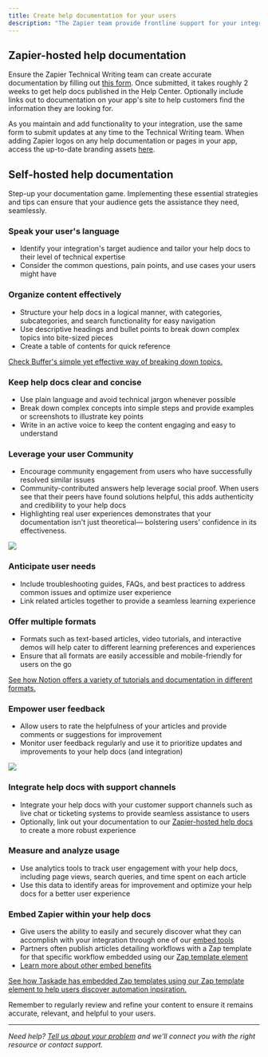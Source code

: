 ```yaml
---
title: Create help documentation for your users
description: "The Zapier team provide frontline support for your integration, and in order to provide the best experience for your users, help documentation about using your integration in Zaps is hosted in the [Zapier Help Center](https://help.zapier.com/hc/en-us)."
---
```

## Zapier-hosted help documentation

Ensure the Zapier Technical Writing team can create accurate documentation by filling out [this form](https://eu.jotform.com/form/202233475923352). Once submitted, it takes roughly 2 weeks to get help docs published in the Help Center. Optionally include links out to documentation on your app's site to help customers find the information they are looking for.

As you maintain and add functionality to your integration, use the same form to submit updates at any time to the Technical Writing team. When adding Zapier logos on any help documentation or pages in your app, access the up-to-date branding assets [here](https://brand.zapier.com/).

## Self-hosted help documentation

Step-up your documentation game. Implementing these essential strategies and tips can ensure that your audience gets the assistance they need, seamlessly.

### Speak your user's language

*   Identify your integration's target audience and tailor your help docs to their level of technical expertise
*   Consider the common questions, pain points, and use cases your users might have

### Organize content effectively

*   Structure your help docs in a logical manner, with categories, subcategories, and search functionality for easy navigation
*   Use descriptive headings and bullet points to break down complex topics into bite-sized pieces
*   Create a table of contents for quick reference

[Check Buffer's simple yet effective way of breaking down topics.](https://support.buffer.com/article/814-buffer-api-support-zapier-pinterest-and-whats-possible-for-users)

### Keep help docs clear and concise

*   Use plain language and avoid technical jargon whenever possible
*   Break down complex concepts into simple steps and provide examples or screenshots to illustrate key points
*   Write in an active voice to keep the content engaging and easy to understand

### Leverage your user Community

*   Encourage community engagement from users who have successfully resolved similar issues
*   Community-contributed answers help leverage social proof. When users see that their peers have found solutions helpful, this adds authenticity and credibility to your help docs
*   Highlighting real user experiences demonstrates that your documentation isn't just theoretical— bolstering users' confidence in its effectiveness.
<Frame>
  <img src="/images/7fe23e47e3167561307b76c49831c07d.png"/>
</Frame>

### Anticipate user needs

*   Include troubleshooting guides, FAQs, and best practices to address common issues and optimize user experience
*   Link related articles together to provide a seamless learning experience

### Offer multiple formats

*   Formats such as text-based articles, video tutorials, and interactive demos will help cater to different learning preferences and experiences
*   Ensure that all formats are easily accessible and mobile-friendly for users on the go

[See how Notion offers a variety of tutorials and documentation in different formats.](https://www.notion.so/help)

### Empower user feedback

*   Allow users to rate the helpfulness of your articles and provide comments or suggestions for improvement
*   Monitor user feedback regularly and use it to prioritize updates and improvements to your help docs (and integration)
<Frame>
  <img src="/images/6da7b22dad9f82b3543f3cd8f9e7d5dc.png"/>
</Frame>

### Integrate help docs with support channels

*   Integrate your help docs with your customer support channels such as live chat or ticketing systems to provide seamless assistance to users
*   Optionally, link out your documentation to our [Zapier-hosted help docs](/platform/publish/user-help) to create a more robust experience

### Measure and analyze usage

*   Use analytics tools to track user engagement with your help docs, including page views, search queries, and time spent on each article
*   Use this data to identify areas for improvement and optimize your help docs for a better user experience

### Embed Zapier within your help docs

*   Give users the ability to easily and securely discover what they can accomplish with your integration through one of our [embed tools](https://zapier.com/partner/solutions/plug-and-play)
*   Partners often publish articles detailing workflows with a Zap template for that specific workflow embedded using our [Zap template element](https://platform.zapier.com/embed/zap-templates)
*   [Learn more about other embed benefits](https://platform.zapier.com/embed/embed-benefits)

[See how Taskade has embedded Zap templates using our Zap template element to help users discover automation inpsiration.](https://www.taskade.com/blog/taskade-zapier-integrations/)

Remember to regularly review and refine your content to ensure it remains accurate, relevant, and helpful to your users.

- - -
_Need help? [Tell us about your problem](https://developer.zapier.com/contact) and we'll connect you with the right resource or contact support._
